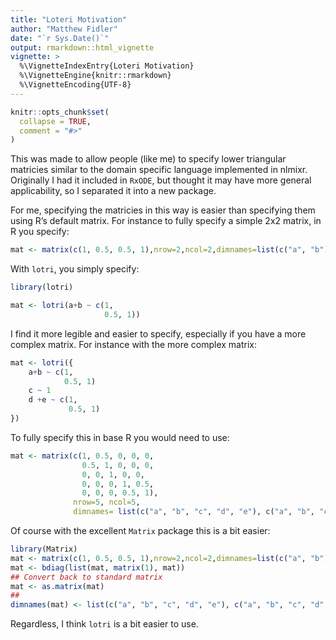 ```yaml
---
title: "Loteri Motivation"
author: "Matthew Fidler"
date: "`r Sys.Date()`"
output: rmarkdown::html_vignette
vignette: >
  %\VignetteIndexEntry{Loteri Motivation}
  %\VignetteEngine{knitr::rmarkdown}
  %\VignetteEncoding{UTF-8}
---
```


```r
knitr::opts_chunk$set(
  collapse = TRUE,
  comment = "#>"
)
```

This was made to allow people (like me) to specify lower triangular
matricies similar to the domain specific language implemented in
nlmixr.  Originally I had it included in `RxODE`, but thought it may
have more general applicability, so I separated it into a new
package. 

For me, specifying the matricies in this way is easier than
specifying them using R's default matrix.  For instance to fully
specify a simple 2x2 matrix, in R you specify:

```r
mat <- matrix(c(1, 0.5, 0.5, 1),nrow=2,ncol=2,dimnames=list(c("a", "b"), c("a", "b")))
```

With `lotri`, you simply specify:

```r
library(lotri)

mat <- lotri(a+b ~ c(1,
                     0.5, 1))
```

I find it more legible and easier to specify, especially if you have a
more complex matrix.  For instance with the more complex matrix:

```r
mat <- lotri({
    a+b ~ c(1,
            0.5, 1)
    c ~ 1
    d +e ~ c(1,
             0.5, 1)
})
```

To fully specify this in base R you would need to use:

```r
mat <- matrix(c(1, 0.5, 0, 0, 0,
                0.5, 1, 0, 0, 0,
                0, 0, 1, 0, 0,
                0, 0, 0, 1, 0.5,
                0, 0, 0, 0.5, 1),
              nrow=5, ncol=5,
              dimnames= list(c("a", "b", "c", "d", "e"), c("a", "b", "c", "d", "e")))
```

Of course with the excellent `Matrix` package this is a bit easier:

```r
library(Matrix)
mat <- matrix(c(1, 0.5, 0.5, 1),nrow=2,ncol=2,dimnames=list(c("a", "b"), c("a", "b")))
mat <- bdiag(list(mat, matrix(1), mat))
## Convert back to standard matrix
mat <- as.matrix(mat)
##
dimnames(mat) <- list(c("a", "b", "c", "d", "e"), c("a", "b", "c", "d", "e"))
```

Regardless, I think `lotri` is a bit easier to use.
